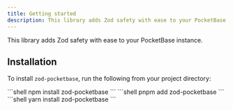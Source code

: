 ```yaml
---
title: Getting started
description: This library adds Zod safety with ease to your PocketBase instance.
---
```


This library adds Zod safety with ease to your PocketBase instance.

## Installation

To install `zod-pocketbase`, run the following from your project directory:

<Tabs>
  <TabItem label="npm">
    ```shell
    npm install zod-pocketbase
    ```
  </TabItem>
  <TabItem label="pnpm">
    ```shell
    pnpm add zod-pocketbase
    ```
  </TabItem>
  <TabItem label="yarn">
    ```shell
    yarn install zod-pocketbase
    ```
  </TabItem>
</Tabs>
